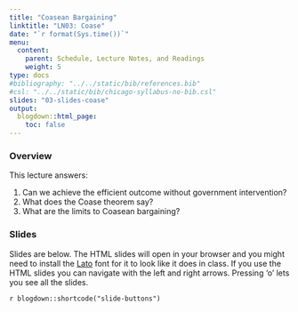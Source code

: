 ```yaml
---
title: "Coasean Bargaining"
linktitle: "LN03: Coase"
date: "`r format(Sys.time())`"
menu:
  content:
    parent: Schedule, Lecture Notes, and Readings
    weight: 5
type: docs
#bibliography: "../../static/bib/references.bib"
#csl: "../../static/bib/chicago-syllabus-no-bib.csl"
slides: "03-slides-coase"
output:
  blogdown::html_page:
    toc: false
---
```


### Overview

This lecture answers:

1. Can we achieve the efficient outcome without government intervention?
2. What does the Coase theorem say?
3. What are the limits to Coasean bargaining?

### Slides

Slides are below. 
The HTML slides will open in your browser and you might need to install the [Lato](https://fonts.google.com/specimen/Lato) font for it to look like it does in class.
If you use the HTML slides you can navigate with the left and right arrows.
Pressing 'o' lets you see all the slides.

`r blogdown::shortcode("slide-buttons")`

